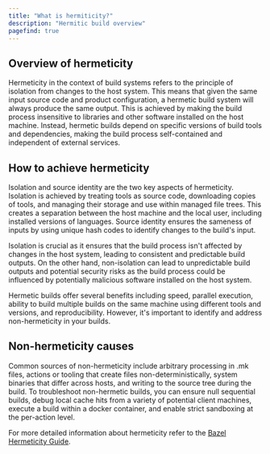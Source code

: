 ```yaml
---
title: "What is hermiticity?"
description: "Hermitic build overview"
pagefind: true
---
```


## Overview of hermeticity

Hermeticity in the context of build systems refers to the principle of isolation
from changes to the host system. This means that given the same input source
code and product configuration, a hermetic build system will always produce the
same output. This is achieved by making the build process insensitive to
libraries and other software installed on the host machine. Instead, hermetic
builds depend on specific versions of build tools and dependencies, making the
build process self-contained and independent of external services.

## How to achieve hermeticity

Isolation and source identity are the two key aspects of hermeticity. Isolation
is achieved by treating tools as source code, downloading copies of tools, and
managing their storage and use within managed file trees. This creates a
separation between the host machine and the local user, including installed
versions of languages. Source identity ensures the sameness of inputs by using
unique hash codes to identify changes to the build's input.

Isolation is crucial as it ensures that the build process isn't affected by
changes in the host system, leading to consistent and predictable build outputs.
On the other hand, non-isolation can lead to unpredictable build outputs and
potential security risks as the build process could be influenced by potentially
malicious software installed on the host system.

Hermetic builds offer several benefits including speed, parallel execution,
ability to build multiple builds on the same machine using different tools and
versions, and reproducibility. However, it's important to identify and address
non-hermeticity in your builds.

## Non-hermeticity causes

Common sources of non-hermeticity include
arbitrary processing in .mk files, actions or tooling that create files
non-deterministically, system binaries that differ across hosts, and writing to
the source tree during the build. To troubleshoot non-hermetic builds, you can
ensure null sequential builds, debug local cache hits from a variety of potential
client machines, execute a build within a docker container, and enable strict
sandboxing at the per-action level.

For more detailed information about hermeticity
refer to the
[Bazel Hermeticity Guide](https://bazel.build/versions/6.1.0/basics/hermeticity?hl=en).
